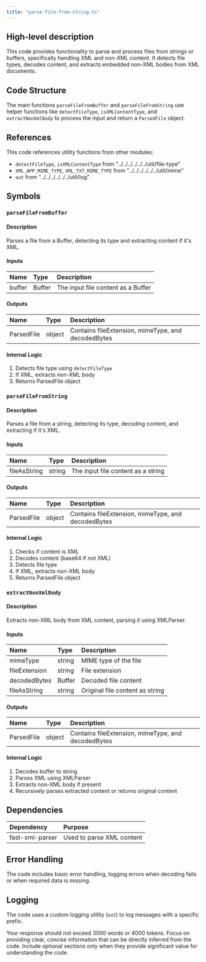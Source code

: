 ```yaml
---
title: "parse-file-from-string.ts"
---
```


## High-level description
This code provides functionality to parse and process files from strings or buffers, specifically handling XML and non-XML content. It detects file types, decodes content, and extracts embedded non-XML bodies from XML documents.

## Code Structure
The main functions `parseFileFromBuffer` and `parseFileFromString` use helper functions like `detectFileType`, `isXMLContentType`, and `extractNonXmlBody` to process the input and return a `ParsedFile` object.

## References
This code references utility functions from other modules:
- `detectFileType`, `isXMLContentType` from "../../../../../../util/file-type"
- `XML_APP_MIME_TYPE`, `XML_TXT_MIME_TYPE` from "../../../../../../util/mime"
- `out` from "../../../../../../util/log"

## Symbols

### `parseFileFromBuffer`
#### Description
Parses a file from a Buffer, detecting its type and extracting content if it's XML.

#### Inputs
| Name | Type | Description |
|:-----|:-----|:------------|
| buffer | Buffer | The input file content as a Buffer |

#### Outputs
| Name | Type | Description |
|:-----|:-----|:------------|
| ParsedFile | object | Contains fileExtension, mimeType, and decodedBytes |

#### Internal Logic
1. Detects file type using `detectFileType`
2. If XML, extracts non-XML body
3. Returns ParsedFile object

### `parseFileFromString`
#### Description
Parses a file from a string, detecting its type, decoding content, and extracting if it's XML.

#### Inputs
| Name | Type | Description |
|:-----|:-----|:------------|
| fileAsString | string | The input file content as a string |

#### Outputs
| Name | Type | Description |
|:-----|:-----|:------------|
| ParsedFile | object | Contains fileExtension, mimeType, and decodedBytes |

#### Internal Logic
1. Checks if content is XML
2. Decodes content (base64 if not XML)
3. Detects file type
4. If XML, extracts non-XML body
5. Returns ParsedFile object

### `extractNonXmlBody`
#### Description
Extracts non-XML body from XML content, parsing it using XMLParser.

#### Inputs
| Name | Type | Description |
|:-----|:-----|:------------|
| mimeType | string | MIME type of the file |
| fileExtension | string | File extension |
| decodedBytes | Buffer | Decoded file content |
| fileAsString | string | Original file content as string |

#### Outputs
| Name | Type | Description |
|:-----|:-----|:------------|
| ParsedFile | object | Contains fileExtension, mimeType, and decodedBytes |

#### Internal Logic
1. Decodes buffer to string
2. Parses XML using XMLParser
3. Extracts non-XML body if present
4. Recursively parses extracted content or returns original content

## Dependencies
| Dependency | Purpose |
|:-----------|:--------|
| fast-xml-parser | Used to parse XML content |

## Error Handling
The code includes basic error handling, logging errors when decoding fails or when required data is missing.

## Logging
The code uses a custom logging utility (`out`) to log messages with a specific prefix.

Your response should not exceed 3000 words or 4000 tokens. Focus on providing clear, concise information that can be directly inferred from the code. Include optional sections only when they provide significant value for understanding the code.